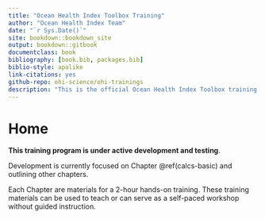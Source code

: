 ```yaml
--- 
title: "Ocean Health Index Toolbox Training"
author: "Ocean Health Index Team"
date: "`r Sys.Date()`"
site: bookdown::bookdown_site
output: bookdown::gitbook
documentclass: book
bibliography: [book.bib, packages.bib]
biblio-style: apalike
link-citations: yes
github-repo: ohi-science/ohi-trainings
description: "This is the official Ocean Health Index Toolbox training."
---
```


# Home {#home}

**This training program is under active development and testing**.  

Development is currently focused on Chapter \@ref(calcs-basic) and outlining other chapters.


Each Chapter are materials for a 2-hour hands-on training. These training materials can be used to teach or can serve as a self-paced workshop without guided instruction. 


<!---
TODO, including: 

- first X chapters are overview of the workflow, independent from Toolbox
- next X chapters are Tbx specific

TODO @jules32: citation information --->
